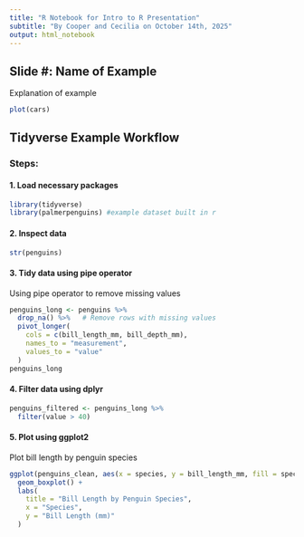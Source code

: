 ```yaml
---
title: "R Notebook for Intro to R Presentation"
subtitle: "By Cooper and Cecilia on October 14th, 2025" 
output: html_notebook
---
```


## Slide #: Name of Example

Explanation of example

```r
plot(cars)
```

## Tidyverse Example Workflow

### Steps:

#### 1. Load necessary packages 

```r
library(tidyverse)
library(palmerpenguins) #example dataset built in r
```

#### 2. Inspect data

```r
str(penguins) 
```

#### 3. Tidy data using pipe operator

Using pipe operator to remove missing values

```r
penguins_long <- penguins %>%
  drop_na() %>%   # Remove rows with missing values
  pivot_longer(
    cols = c(bill_length_mm, bill_depth_mm),
    names_to = "measurement",
    values_to = "value"
  )
penguins_long
```

#### 4. Filter data using dplyr

```r
penguins_filtered <- penguins_long %>%
  filter(value > 40)
```

#### 5. Plot using ggplot2

Plot bill length by penguin species

```r
ggplot(penguins_clean, aes(x = species, y = bill_length_mm, fill = species)) +
  geom_boxplot() +
  labs(
    title = "Bill Length by Penguin Species",
    x = "Species",
    y = "Bill Length (mm)"
  )
```
